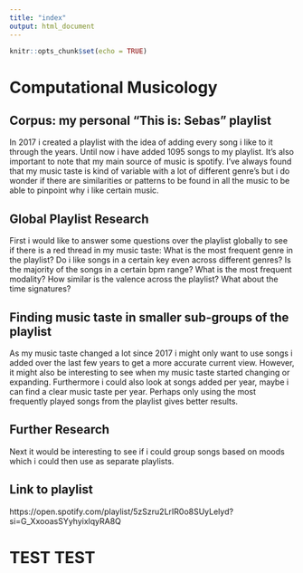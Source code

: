 ```yaml
---
title: "index"
output: html_document
---
```


```r
knitr::opts_chunk$set(echo = TRUE)
```


# Computational Musicology
## Corpus: my personal "This is: Sebas" playlist

In 2017 i created a playlist with the idea of adding every song i like to it through the years. Until now i have added 1095 songs to my playlist. It's also important to note that my main source of music is spotify. I've always found that my music taste is kind of variable with a lot of different genre's but i do wonder if there are similarities or patterns to be found in all the music to be able to pinpoint why i like certain music.

## Global Playlist Research
First i would like to answer some questions over the playlist globally to see if there is a red thread in my music taste: 
What is the most frequent genre in the playlist?
Do i like songs in a certain key even across different genres?
Is the majority of the songs in a certain bpm range? What is the most frequent modality?
How similar is the valence across the playlist?
What about the time signatures?

## Finding music taste in smaller sub-groups of the playlist
As my music taste changed a lot since 2017 i might only want to use songs i added over the last few years to get a more accurate current view. However, it might also be interesting to see when my music taste started changing or expanding. Furthermore i could also look at songs added per year, maybe i can find a clear music taste per year. Perhaps only using the most frequently played songs from the playlist gives better results.


## Further Research

Next it would be interesting to see if i could group songs based on moods which i could then use as separate playlists.


## Link to playlist
https://open.spotify.com/playlist/5zSzru2LrIR0o8SUyLelyd?si=G_XxooasSYyhyixlqyRA8Q

# TEST TEST
